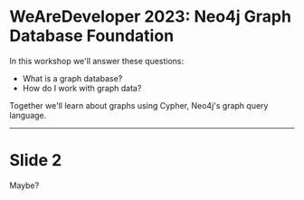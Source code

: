 # WeAreDeveloper 2023: Neo4j Graph Database Foundation

In this workshop we'll answer these questions:

- What is a graph database?
- How do I work with graph data?

Together we'll learn about graphs using Cypher, Neo4j's graph query language.

---

# Slide 2

Maybe?
